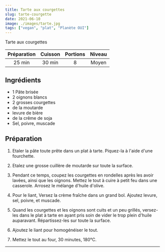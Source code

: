 ```yaml
---
title: Tarte aux courgettes
slug: tarte-courgette
date: 2021-06-10
image: ./images/tarte.jpg
tags: ["vegan", "plat", "Planète OUI"]
---
```


<StyledParagraph>Tarte aux courgettes</StyledParagraph>

| Préparation | Cuisson | Portions | Niveau |
| :-: | :-: | :-: | :-: |
| 25 min | 30 min | 8 | Moyen |

## Ingrédients
- <ListItem>1 Pâte brisée</ListItem>
- <ListItem>2 oignons blancs</ListItem>
- <ListItem>2 grosses courgettes</ListItem>
- <ListItem>de la moutarde</ListItem>
- <ListItem>levure de bière</ListItem>
- <ListItem>de la crême de soja</ListItem>
- <ListItem>Sel, poivre, muscade</ListItem>

## Préparation

1. Etaler la pâte toute prête dans un plat à tarte. Piquez-la à l'aide d'une fourchette.

2. Etalez une grosse cuillère de moutarde sur toute la surface.

3. Pendant ce temps, coupez les courgettes en rondelles après les avoir lavées, ainsi que les oignons. Mettez le tout à cuire à petit feu dans une casserole. Arrosez le mélange d'huile d'olive.

4. Pour le liant, Versez la crème fraîche dans un grand bol. Ajoutez levure, sel, poivre, et muscade.

5. Quand les courgettes et les oignons sont cuits et un peu grillés, versez-les dans le plat à tarte en ayant pris soin de vider le trop plein d'huile auparavant. Répartissez-les sur toute la surface.

6. Ajoutez le liant pour homogénéiser le tout.

7. Mettez le tout au four, 30 minutes, 180°C.
---

